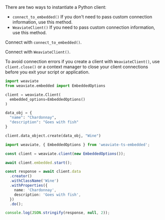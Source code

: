 
<Tabs groupId="languages">
<TabItem value="py" label="Python (v4)">

There are two ways to instantiate a Python client:

- `connect_to_embedded()` If you don't need to pass custom connection information, use this method.
- `WeaviateClient()` If you need to pass custom connection information, use this method.


Connect with `connect_to_embedded()`.

<FilteredTextBlock
  text={PyCode}
  startMarker="# START SimpleInstantiationEmbedded"
  endMarker="# END SimpleInstantiationEmbedded"
  language="py"
/>

Connect with `WeaviateClient()`.

<FilteredTextBlock
  text={PyCode}
  startMarker="# START FullInstantiationEmbedded"
  endMarker="# END FullInstantiationEmbedded"
  language="py"
/>

To avoid connection errors if you create a client with `WeaviateClient()`, use `client.close()` or a context manager to close your client connections before you exit your script or application.

</TabItem>
<TabItem value="py3" label="Python (V3)">

  ```python
  import weaviate
  from weaviate.embedded import EmbeddedOptions

  client = weaviate.Client(
    embedded_options=EmbeddedOptions()
  )

  data_obj = {
    "name": "Chardonnay",
    "description": "Goes with fish"
  }

  client.data_object.create(data_obj, "Wine")
  ```

  </TabItem>
  <TabItem value="js" label="JavaScript / TypeScript">

  ```ts
  import weaviate, { EmbeddedOptions } from 'weaviate-ts-embedded';

  const client = weaviate.client(new EmbeddedOptions());

  await client.embedded.start();

  const response = await client.data
    .creator()
    .withClassName('Wine')
    .withProperties({
      name: 'Chardonnay',
      description: 'Goes with fish',
    })
    .do();

  console.log(JSON.stringify(response, null, 2));
  ```

  </TabItem>
</Tabs>

